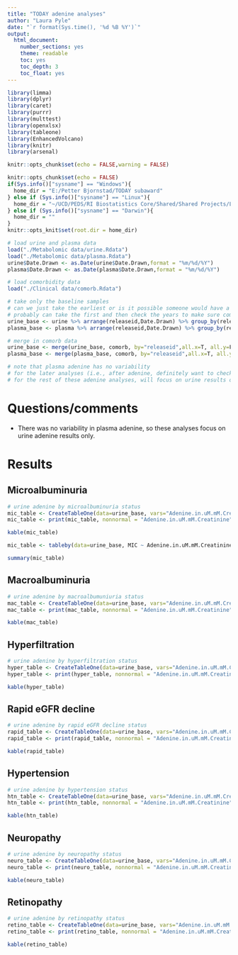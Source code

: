 ```yaml
---
title: "TODAY adenine analyses"
author: "Laura Pyle"
date: "`r format(Sys.time(), '%d %B %Y')`"
output:
  html_document:
    number_sections: yes
    theme: readable
    toc: yes
    toc_depth: 3
    toc_float: yes
---
```


```r
library(limma)
library(dplyr)
library(caret)
library(purrr)
library(multtest)
library(openxlsx)
library(tableone)
library(EnhancedVolcano)
library(knitr)
library(arsenal)

knitr::opts_chunk$set(echo = FALSE,warning = FALSE)

knitr::opts_chunk$set(echo = FALSE)
if(Sys.info()["sysname"] == "Windows"){
  home_dir = "E:/Petter Bjornstad/TODAY subaward"
} else if (Sys.info()["sysname"] == "Linux"){
  home_dir = "~/UCD/PEDS/RI Biostatistics Core/Shared/Shared Projects/Laura/Peds Endo/Petter Bjornstad/TODAY subaward/"
} else if (Sys.info()["sysname"] == "Darwin"){
  home_dir = ""
}
knitr::opts_knit$set(root.dir = home_dir)
```

```r
# load urine and plasma data
load("./Metabolomic data/urine.Rdata")
load("./Metabolomic data/plasma.Rdata")
urine$Date.Drawn <- as.Date(urine$Date.Drawn,format = "%m/%d/%Y")
plasma$Date.Drawn <- as.Date(plasma$Date.Drawn,format = "%m/%d/%Y")

# load comorbidity data
load("./Clinical data/comorb.Rdata")

# take only the baseline samples
# can we just take the earliest or is it possible someone would have a follow-up sample but not baseline?
# probably can take the first and then check the years to make sure compatible with TODAY
urine_base <- urine %>% arrange(releaseid,Date.Drawn) %>% group_by(releaseid) %>% filter(row_number()==1)
plasma_base <- plasma %>% arrange(releaseid,Date.Drawn) %>% group_by(releaseid) %>% filter(row_number()==1)

# merge in comorb data
urine_base <- merge(urine_base, comorb, by="releaseid",all.x=T, all.y=F)
plasma_base <- merge(plasma_base, comorb, by="releaseid",all.x=T, all.y=F)

# note that plasma adenine has no variability
# for the later analyses (i.e., after adenine, definitely want to check for low variability)
# for the rest of these adenine analyses, will focus on urine results only
```

# Questions/comments

- There was no variability in plasma adenine, so these analyses focus on urine adenine results only.

# Results

## Microalbuminuria

```r
# urine adenine by microalbuminuria status
mic_table <- CreateTableOne(data=urine_base, vars="Adenine.in.uM.mM.Creatinine", strata = "MIC")
mic_table <- print(mic_table, nonnormal = "Adenine.in.uM.mM.Creatinine")
```

```r
kable(mic_table)
```

```r
mic_table <- tableby(data=urine_base, MIC ~ Adenine.in.uM.mM.Creatinine, numeric.test="kwt")
```

```r
summary(mic_table)
```

## Macroalbuminuria

```r
# urine adenine by macroalbumuniuria status
mac_table <- CreateTableOne(data=urine_base, vars="Adenine.in.uM.mM.Creatinine", strata = "MAC")
mac_table <- print(mac_table, nonnormal = "Adenine.in.uM.mM.Creatinine")
```

```r
kable(mac_table)
```

## Hyperfiltration

```r
# urine adenine by hyperfiltration status
hyper_table <- CreateTableOne(data=urine_base, vars="Adenine.in.uM.mM.Creatinine", strata = "HYP")
hyper_table <- print(hyper_table, nonnormal = "Adenine.in.uM.mM.Creatinine")
```

```r
kable(hyper_table)
```

## Rapid eGFR decline

```r
# urine adenine by rapid eGFR decline status
rapid_table <- CreateTableOne(data=urine_base, vars="Adenine.in.uM.mM.Creatinine", strata = "RAPID")
rapid_table <- print(rapid_table, nonnormal = "Adenine.in.uM.mM.Creatinine")
```

```r
kable(rapid_table)
```

## Hypertension

```r
# urine adenine by hypertension status
htn_table <- CreateTableOne(data=urine_base, vars="Adenine.in.uM.mM.Creatinine", strata = "HTN")
htn_table <- print(htn_table, nonnormal = "Adenine.in.uM.mM.Creatinine")
```

```r
kable(htn_table)
```

## Neuropathy

```r
# urine adenine by neuropathy status
neuro_table <- CreateTableOne(data=urine_base, vars="Adenine.in.uM.mM.Creatinine", strata = "NEURO")
neuro_table <- print(neuro_table, nonnormal = "Adenine.in.uM.mM.Creatinine")
```

```r
kable(neuro_table)
```

## Retinopathy

```r
# urine adenine by retinopathy status
retino_table <- CreateTableOne(data=urine_base, vars="Adenine.in.uM.mM.Creatinine", strata = "RETINO")
retino_table <- print(retino_table, nonnormal = "Adenine.in.uM.mM.Creatinine")
```

```r
kable(retino_table)
```
